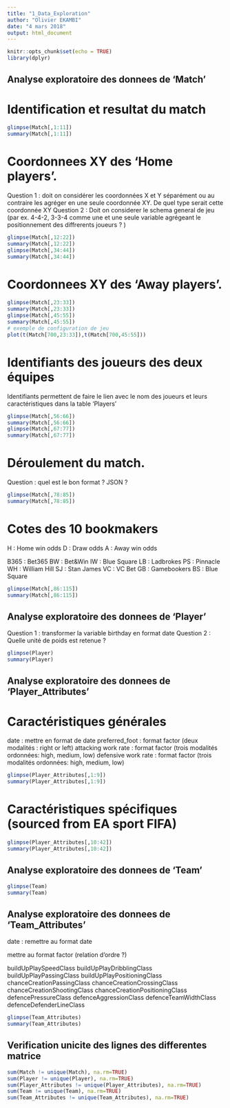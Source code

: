 ```yaml
---
title: "1_Data_Exploration"
author: "Olivier EKAMBI"
date: "4 mars 2018"
output: html_document
---
```


```r
knitr::opts_chunk$set(echo = TRUE)
library(dplyr)
```

## Analyse exploratoire des donnees de 'Match'

# Identification et resultat du match

```r
glimpse(Match[,1:11])
summary(Match[,1:11])
```

# Coordonnees XY des 'Home players'. 

Question 1 : doit on considérer les coordonnées X et Y séparément ou au contraire les agréger en une seule coordonnée XY. De quel type serait cette coordonnée XY 
Question 2 : Doit on considerer le schema general de jeu (par ex. 4-4-2, 3-3-4 comme une et une seule variable agrégeant le positionnement des diffrerents joueurs ? )

```r
glimpse(Match[,12:22])
summary(Match[,12:22])
glimpse(Match[,34:44])
summary(Match[,34:44])
```

# Coordonnees XY des 'Away players'. 



```r
glimpse(Match[,23:33])
summary(Match[,23:33])
glimpse(Match[,45:55])
summary(Match[,45:55])
# exemple de configuration de jeu
plot(t(Match[700,23:33]),t(Match[700,45:55]))
```
# Identifiants des joueurs des deux équipes 

Identifiants permettent de faire le lien avec le nom des joueurs et leurs caractéristiques dans la table 'Players'

```r
glimpse(Match[,56:66])
summary(Match[,56:66])
glimpse(Match[,67:77])
summary(Match[,67:77])
```

# Déroulement du match. 

Question : quel est le bon format ? JSON ?

```r
glimpse(Match[,78:85])
summary(Match[,78:85])

```


# Cotes des 10 bookmakers 

H : Home win odds
D : Draw odds
A : Away win odds


B365 : Bet365
BW : Bet&Win
IW : Blue Square
LB : Ladbrokes
PS : Pinnacle
WH : William Hill
SJ : Stan James
VC : VC Bet
GB : Gamebookers
BS : Blue Square

```r
glimpse(Match[,86:115])
summary(Match[,86:115])

```

## Analyse exploratoire des donnees de 'Player'

Question 1 : transformer la variable birthday en format date
Question 2 : Quelle unité de poids est retenue ?



```r
glimpse(Player)
summary(Player)

```


## Analyse exploratoire des donnees de 'Player_Attributes'

# Caractéristiques générales

date : mettre en format de date
preferred_foot : format factor (deux modalités : right or left)
attacking work rate : format factor (trois modalités ordonnées: high, medium, low)
defensive work rate : format factor (trois modalités ordonnées: high, medium, low)

```r
glimpse(Player_Attributes[,1:9])
summary(Player_Attributes[,1:9])

```

# Caractéristiques spécifiques (sourced from EA sport FIFA)

```r
glimpse(Player_Attributes[,10:42])
summary(Player_Attributes[,10:42])

```

## Analyse exploratoire des donnees de 'Team'



```r
glimpse(Team)
summary(Team)
```

## Analyse exploratoire des donnees de 'Team_Attributes'

date : remettre au format date

mettre au format factor (relation d'ordre ?)

buildUpPlaySpeedClass
buildUpPlayDribblingClass
buildUpPlayPassingClass
buildUpPlayPositioningClass
chanceCreationPassingClass
chanceCreationCrossingClass
chanceCreationShootingClass
chanceCreationPositioningClass
defencePressureClass 
defenceAggressionClass 
defenceTeamWidthClass 
defenceDefenderLineClass  

```r
glimpse(Team_Attributes)
summary(Team_Attributes)
```

## Verification unicite des lignes des differentes matrice


```r
sum(Match != unique(Match), na.rm=TRUE)
sum(Player != unique(Player), na.rm=TRUE)
sum(Player_Attributes != unique(Player_Attributes), na.rm=TRUE)
sum(Team != unique(Team), na.rm=TRUE)
sum(Team_Attributes != unique(Team_Attributes), na.rm=TRUE)
```

